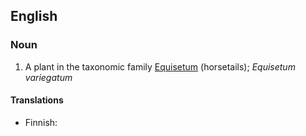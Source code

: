 ==English==

===Noun===
{{en-noun|sg=[[variegatedod]] [[horsetail]]}}

# A plant in the taxonomic family [[Equisetum]] (horsetails); ''Equisetum variegatum''

====Translations====
{{top}}
*Finnish: {{t|fi|kirjokorte}}
{{trans-mid}}
{{trans-bottom}}